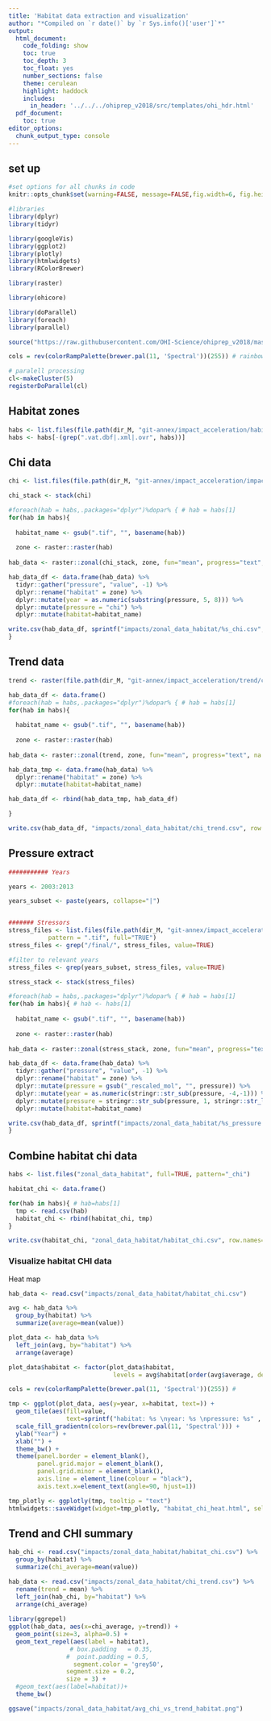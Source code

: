 ```yaml
---
title: 'Habitat data extraction and visualization'
author: "*Compiled on `r date()` by `r Sys.info()['user']`*"
output: 
  html_document:
    code_folding: show
    toc: true
    toc_depth: 3
    toc_float: yes
    number_sections: false
    theme: cerulean
    highlight: haddock
    includes: 
      in_header: '../../../ohiprep_v2018/src/templates/ohi_hdr.html'
  pdf_document:
    toc: true
editor_options: 
  chunk_output_type: console
---
```



## set up

```r

#set options for all chunks in code
knitr::opts_chunk$set(warning=FALSE, message=FALSE,fig.width=6, fig.height=6)

#libraries
library(dplyr)
library(tidyr)

library(googleVis)
library(ggplot2)
library(plotly)
library(htmlwidgets)
library(RColorBrewer)

library(raster)

library(ohicore)

library(doParallel)
library(foreach)
library(parallel)

source("https://raw.githubusercontent.com/OHI-Science/ohiprep_v2018/master/src/R/spatial_common.R")

cols = rev(colorRampPalette(brewer.pal(11, 'Spectral'))(255)) # rainbow color scheme

# paralell processing
cl<-makeCluster(5)
registerDoParallel(cl)

```


## Habitat zones

```r

habs <- list.files(file.path(dir_M, "git-annex/impact_acceleration/habitats"), full=TRUE)
habs <- habs[-(grep(".vat.dbf|.xml|.ovr", habs))]

```


## Chi data

```r

chi <- list.files(file.path(dir_M, "git-annex/impact_acceleration/impact/cumulative_impact"), full=TRUE)

chi_stack <- stack(chi)

#foreach(hab = habs,.packages="dplyr")%dopar% { # hab = habs[1]
for(hab in habs){
  
  habitat_name <- gsub(".tif", "", basename(hab))
  
  zone <- raster::raster(hab)
  
hab_data <- raster::zonal(chi_stack, zone, fun="mean", progress="text", na.rm=TRUE)

hab_data_df <- data.frame(hab_data) %>%
  tidyr::gather("pressure", "value", -1) %>%
  dplyr::rename("habitat" = zone) %>%
  dplyr::mutate(year = as.numeric(substring(pressure, 5, 8))) %>%
  dplyr::mutate(pressure = "chi") %>%
  dplyr::mutate(habitat=habitat_name)

write.csv(hab_data_df, sprintf("impacts/zonal_data_habitat/%s_chi.csv", habitat_name), row.names=FALSE)
}

```

## Trend data

```r


trend <- raster(file.path(dir_M, "git-annex/impact_acceleration/trend/chi_coef_slope.tif"))

hab_data_df <- data.frame()
#foreach(hab = habs,.packages="dplyr")%dopar% { # hab = habs[1]
for(hab in habs){
  
  habitat_name <- gsub(".tif", "", basename(hab))
  
  zone <- raster::raster(hab)
  
hab_data <- raster::zonal(trend, zone, fun="mean", progress="text", na.rm=TRUE)

hab_data_tmp <- data.frame(hab_data) %>%
  dplyr::rename("habitat" = zone) %>%
  dplyr::mutate(habitat=habitat_name)

hab_data_df <- rbind(hab_data_tmp, hab_data_df)

}

write.csv(hab_data_df, "impacts/zonal_data_habitat/chi_trend.csv", row.names=FALSE)

```


## Pressure extract

```r

########### Years

years <- 2003:2013

years_subset <- paste(years, collapse="|")


####### Stressors
stress_files <- list.files(file.path(dir_M, "git-annex/impact_acceleration/stressors"), recursive = TRUE, 
           pattern = ".tif", full="TRUE")
stress_files <- grep("/final/", stress_files, value=TRUE)

#filter to relevant years
stress_files <- grep(years_subset, stress_files, value=TRUE)

stress_stack <- stack(stress_files)

#foreach(hab = habs,.packages="dplyr")%dopar% { # hab = habs[1]
for(hab in habs){ # hab <- habs[1]
  
  habitat_name <- gsub(".tif", "", basename(hab))
  
  zone <- raster::raster(hab)
  
hab_data <- raster::zonal(stress_stack, zone, fun="mean", progress="text", na.rm=TRUE)

hab_data_df <- data.frame(hab_data) %>%
  tidyr::gather("pressure", "value", -1) %>%
  dplyr::rename("habitat" = zone) %>%
  dplyr::mutate(pressure = gsub("_rescaled_mol", "", pressure)) %>%
  dplyr::mutate(year = as.numeric(stringr::str_sub(pressure, -4,-1))) %>%
  dplyr::mutate(pressure = stringr::str_sub(pressure, 1, stringr::str_length(pressure)-5)) %>%
  dplyr::mutate(habitat=habitat_name)

write.csv(hab_data_df, sprintf("impacts/zonal_data_habitat/%s_pressure.csv", habitat_name), row.names=FALSE)
}

```


## Combine habitat chi data

```r

habs <- list.files("zonal_data_habitat", full=TRUE, pattern="_chi")

habitat_chi <- data.frame()

for(hab in habs){ # hab=habs[1]
  tmp <- read.csv(hab)
  habitat_chi <- rbind(habitat_chi, tmp)
}

write.csv(habitat_chi, "zonal_data_habitat/habitat_chi.csv", row.names=FALSE)

```


### Visualize habitat CHI data

Heat map
```r
hab_data <- read.csv("impacts/zonal_data_habitat/habitat_chi.csv")

avg <- hab_data %>%
  group_by(habitat) %>%
  summarize(average=mean(value))

plot_data <- hab_data %>%
  left_join(avg, by="habitat") %>%
  arrange(average)

plot_data$habitat <- factor(plot_data$habitat, 
                             levels = avg$habitat[order(avg$average, decreasing = TRUE)])

cols = rev(colorRampPalette(brewer.pal(11, 'Spectral'))(255)) # 

tmp <- ggplot(plot_data, aes(y=year, x=habitat, text=)) +
  geom_tile(aes(fill=value, 
                text=sprintf("habitat: %s \nyear: %s \npressure: %s" , habitat, year, round(value, 2))), color="white") +
  scale_fill_gradientn(colors=rev(brewer.pal(11, 'Spectral'))) +
  ylab("Year") +
  xlab("") +
  theme_bw() + 
  theme(panel.border = element_blank(), 
        panel.grid.major = element_blank(),
        panel.grid.minor = element_blank(), 
        axis.line = element_line(colour = "black"),
        axis.text.x=element_text(angle=90, hjust=1)) 

tmp_plotly <- ggplotly(tmp, tooltip = "text")
htmlwidgets::saveWidget(widget=tmp_plotly, "habitat_chi_heat.html", selfcontained = TRUE)

```

## Trend and CHI summary
```r

hab_chi <- read.csv("impacts/zonal_data_habitat/habitat_chi.csv") %>%
  group_by(habitat) %>%
  summarize(chi_average=mean(value))

hab_data <- read.csv("impacts/zonal_data_habitat/chi_trend.csv") %>%
  rename(trend = mean) %>%
  left_join(hab_chi, by="habitat") %>%
  arrange(chi_average)
  
library(ggrepel)
ggplot(hab_data, aes(x=chi_average, y=trend)) +
  geom_point(size=3, alpha=0.5) +
  geom_text_repel(aes(label = habitat),
                 # box.padding   = 0.35, 
                #  point.padding = 0.5,
                  segment.color = 'grey50',
                segment.size = 0.2,
                size = 3) + 
  #geom_text(aes(label=habitat))+
  theme_bw()

ggsave("impacts/zonal_data_habitat/avg_chi_vs_trend_habitat.png")

```